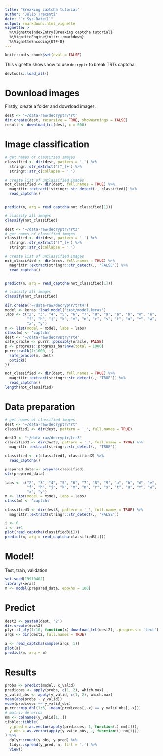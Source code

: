 ```yaml
---
title: "Breaking captcha tutorial"
author: "Julio Trecenti"
date: "`r Sys.Date()`"
output: rmarkdown::html_vignette
vignette: >
  %\VignetteIndexEntry{Breaking captcha tutorial}
  %\VignetteEngine{knitr::rmarkdown}
  %\VignetteEncoding{UTF-8}
---
```


```r
knitr::opts_chunk$set(eval = FALSE)
```

This vignette shows how to use `decryptr` to break TRTs captcha.

```r
devtools::load_all()
```

# Download images

Firstly, create a folder and download images.

```r
dest <- '~/data-raw/decryptr/trt'
dir.create(dest, recursive = TRUE, showWarnings = FALSE)
result <- download_trt(dest, n = 600)
```

# Image classification

```r
# get names of classified images
classified <- dir(dest, pattern = '_') %>% 
  stringr::str_extract('[^_]+') %>% 
  stringr::str_c(collapse = '|')

# create list of unclassified images
not_classified <- dir(dest, full.names = TRUE) %>% 
  magrittr::extract(!stringr::str_detect(., classified)) %>% 
  read_captcha()


predict(m, arq = read_captcha(not_classified[1]))

# classify all images
classify(not_classified)
```

```r
dest <- '~/data-raw/decryptr/trt3'
# get names of classified images
classified <- dir(dest, pattern = '_') %>% 
  stringr::str_extract('[^_]+') %>% 
  stringr::str_c(collapse = '|')

# create list of unclassified images
not_classified <- dir(dest, full.names = TRUE) %>% 
  magrittr::extract(stringr::str_detect(., 'FALSE')) %>% 
  read_captcha()


predict(m, arq = read_captcha(not_classified[1]))

# classify all images
classify(not_classified)
```


```r
dir.create('~/data-raw/decryptr/trt4')
model <- keras::load_model('inst/model.keras')
labs <- c("2", "3", "4", "5", "6", "7", "8", "9", "a", "b", "d", "e",
          "f", "h", "j", "k", "m", "n", "r", "s", "t", "u", "v", "w",
          "x", "y")
m <- list(model = model, labs = labs)
class(m) <- 'captcha'
dest <- '~/data-raw/decryptr/trt4'
safe_oracle <- purrr::possibly(oracle, FALSE)
p <- progress::progress_bar$new(total = 1000)
purrr::walk(1:1000, ~{
  safe_oracle(m, dest)
  p$tick()
})

not_classified <- dir(dest, full.names = TRUE) %>% 
  magrittr::extract(stringr::str_detect(., 'TRUE')) %>% 
  read_captcha()
length(not_classified)

```


# Data preparation

```r
# get names of classified images
dest <- "~/data-raw/decryptr/trt"
classified1 <- dir(dest, pattern = '_', full.names = TRUE)

dest3 <- "~/data-raw/decryptr/trt3"
classified2 <- dir(dest3, pattern = '_', full.names = TRUE) %>% 
  magrittr::extract(stringr::str_detect(., 'TRUE'))

classified <- c(classified1, classified2) %>%
  read_captcha()

prepared_data <- prepare(classified)
str(prepared_data)
```

```r
labs <- c("2", "3", "4", "5", "6", "7", "8", "9", "a", "b", "d", "e",
          "f", "h", "j", "k", "m", "n", "r", "s", "t", "u", "v", "w",
          "x", "y")
m <- list(model = model, labs = labs)
class(m) <- 'captcha'

classified3 <- dir(dest3, pattern = '_', full.names = TRUE) %>% 
  magrittr::extract(stringr::str_detect(., 'FALSE'))

i <- 0
i <- i+1
plot(read_captcha(classified3[i]))
predict(m, arq = read_captcha(classified3[i]))
```

# Model!

Test, train, validation

```r
set.seed(19910402)
library(keras)
m <- model(prepared_data, epochs = 100)
```


# Predict

```r
dest2 <- paste0(dest, '2')
dir.create(dest2)
plyr::l_ply(1:10, function(x) download_trt(dest2), .progress = 'text')
arqs <- dir(dest2, full.names = TRUE)
```

```r
a <- read_captcha(sample(arqs, 1))
plot(a)
predict(m, arq = a)
```


# Results

```r
probs <- predict(model, x_valid)
predicoes <- apply(probs, c(1, 2), which.max)
y_valid_obs <- apply(y_valid, c(1, 2), which.max)
mean(abs(probs - y_valid))
mean(predicoes == y_valid_obs)
purrr::map_dbl(1:6, ~mean(predicoes[,.x] == y_valid_obs[,.x]))
# matriz de erros
nm <- colnames(y_valid[1,,])
tibble::tibble(
  y_pred = as.vector(apply(predicoes, 1, function(i) nm[i])),
  y_obs = as.vector(apply(y_valid_obs, 1, function(i) nm[i]))
) %>% 
  dplyr::count(y_obs, y_pred) %>% 
  tidyr::spread(y_pred, n, fill = '.') %>% 
  View()
```

